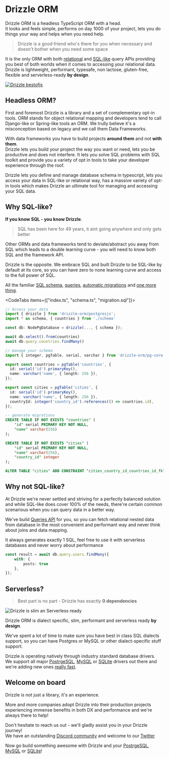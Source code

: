 
# Drizzle ORM  
Drizzle ORM is a headless TypeScript ORM with a head.  
It looks and feels simple, performs on day 1000 of your project, 
lets you do things your way and helps when you need help.  

> Drizzle is a good friend who's there for you when necessary and doesn't bother when you need some space

It is the only ORM with both [relational](/docs/rqb) and [SQL-like](/docs/select) query APIs 
providing you best of both worlds when it comes to accessing your relational data. 
Drizzle is lightweight, performant, typesafe, non lactose, gluten-free, flexible and serverless-ready **by design**.  

  
[![Drizzle bestofjs](/images/bestofjs.jpg)](https://bestofjs.org/projects/drizzle-orm)

## Headless ORM? 
First and foremost Drizzle is a library and a set of complementary opt-in tools. 
ORM stands for object relational mapping and developers tend to call Django-like or Spring-like tools an ORM. 
We trully believe it's a misconception based on legacy and we call them Data Frameworks.

With data frameworks you have to build projects **around them** and not **with them**.  
Drizzle lets you build your project the way you want or need, lets you be productive and does not interfere. 
It lets you solve SQL problems with SQL toolkit and provide you a variety of opt in tools 
to take your developer experience through the roof.  

Drizzle lets you define and manage database schema in typescript, lets you access your data in SQL-like 
or relational way, has a massive variety of opt-in tools which makes Drizzle an ultimate tool for managing
and accessing your SQL data.  

## Why SQL-like?
**If you know SQL - you know Drizzle**.
> SQL has been here for 49 years, it aint going anywhere and only gets better
  
Other ORMs and data frameworks tend to deviate/abstract you away from SQL which 
leads to a double learning curve - you will need to know both SQL and the framework API.  
  
Drizzle is the opposite. 
We embrace SQL and built Drizzle to be SQL-like by default at its core, so you can have zero to none 
learning curve and access to the full power of SQL.  
  
All the familiar [SQL schema](/docs/sql-schema-declaration), [queries](/docs/select), 
[automatic migrations](/docs/migrations) and [one more thing](/docs/rqb).

<CodeTabs items={["index.ts", "schema.ts", "migration.sql"]}>
```typescript copy
// Access your data
import { drizzle } from 'drizzle-orm/postgresjs';
import * as schema, { countries } from './schema'

const db: NodePgDatabase = drizzle(..., { schema });

await db.select().from(countries)
await db.query.countries.findMany()
```
```typescript copy
// manage your schema
import { integer, pgTable, serial, varchar } from 'drizzle-orm/pg-core';

export const countries = pgTable('countries', {
  id: serial('id').primaryKey(),
  name: varchar('name', { length: 256 }),
});

export const cities = pgTable('cities', {
  id: serial('id').primaryKey(),
  name: varchar('name', { length: 256 }),
  countryId: integer('country_id').references(() => countries.id),
});
```
```sql
-- generate migrations
CREATE TABLE IF NOT EXISTS "countries" (
	"id" serial PRIMARY KEY NOT NULL,
	"name" varchar(256)
);

CREATE TABLE IF NOT EXISTS "cities" (
	"id" serial PRIMARY KEY NOT NULL,
	"name" varchar(256),
	"country_id" integer
);

ALTER TABLE "cities" ADD CONSTRAINT "cities_country_id_countries_id_fk" FOREIGN KEY ("country_id") REFERENCES "countries"("id") ON DELETE no action ON UPDATE no action;
```
</CodeTabs>

## Why not SQL-like?
At Drizzle we're never settled and striving for a perfectly balanced solution and while SQL-like does cover 100% of the needs, 
there're certain common scenarious when you can query data in a better way.  
  
We've build [Queries API](/docs/rqb) for you, so you can fetch relational nested data from database 
in the most convenient and performant way and never think about joins and data mapping.  
  
It always generates exactly 1 SQL, feel free to use it with serverless databases and never worry about performance 

```ts
const result = await db.query.users.findMany({
	with: {
		posts: true			
	},
});
```

## Serverless?
> Best part is no part - Drizzle has exactly **0 dependencies**

![Drizzle is slim an Serverless ready](/images/drizzle31kb.jpg)
  
Drizzle ORM is dialect specific, slim, performant and serverless ready **by design**.  
  
We've spent a lot of time to make sure you have best in class SQL dialects support, 
so you can have Postgres or MySQL or other dialect-specific stuff support.  
  
Drizzle is operating natively through industry standard database drivers.  
We support all major [PostrgeSQL](/docs/quick-postgresql), 
[MySQL](/docs/quick-mysql) or [SQLite](/docs/quick-sqlite) drivers out there 
and we're adding new ones [really fast](https://twitter.com/DrizzleORM/status/1653082492742647811?s=20).  


## Welcome on board

Drizzle is not just a library, it's an experience.  
  
More and more companies adopt Drizzle into their production projects experiencing immense benefits 
in both DX and performance and we're always there to help!  
  
Don't hesitate to reach us out - we'll gladly assist you in your Drizzle journey!  
We have an outstanding [Discord community](https://driz.li/discord) and welcome to our [Twitter](https://twitter.com/drizzleorm)  
  
Now go build something awesome with Drizzle and your [PostrgeSQL](/docs/quick-postgresql), [MySQL](/docs/quick-mysql) or [SQLite](/docs/quick-sqlite)!
